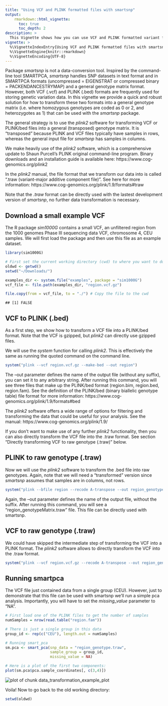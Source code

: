 ```yaml
---
title: "Using VCF and PLINK formatted files with smartsnp"
output: 
    rmarkdown::html_vignette:
      toc: true
      toc_depth: 2
description: >
  This Vignette shows how you can use VCF and PLINK formatted variant files with smartsnp.
vignette: >
  %\VignetteIndexEntry{Using VCF and PLINK formatted files with smartsnp}
  %\VignetteEngine{knitr::rmarkdown}
  %\VignetteEncoding{UTF-8}
---
```




Package *smartsnp* is not a data-conversion tool. Inspired by the command-line tool SMARTPCA, *smartsnp* handles SNP datasets in text format and in SMARTPCA formats (uncompressed = EIGENSTRAT or compressed binary = PACKENDANCESTRYMAP) and a general genotype matrix format. However, both VCF (.vcf) and PLINK (.bed) formats are frequently used for storing genetic variation data. In this vignette we provide a quick and robust solution for how to transform these two formats into a general genotype matrix (i.e. where homozygous genotypes are coded as 0 or 2, and heterozygotes as 1) that can be used with the *smartsnp* package.

The general strategy is to use the *plink2* software for transforming VCF or PLINK/bed files into a general (transposed) genotype matrix. It is "transposed" because PLINK and VCF files typically have samples in rows, whereas the general input file for *smartsnp* has samples in columns. 

We make heavily use of the *plink2* software, which is a comprehensive update to Shaun Purcell's PLINK original command-line program. Binary downloads and an installation guide is available here: 
https://www.cog-genomics.org/plink2

In the *plink2* manual, the file format that we transform our data into is called ".traw (variant-major additive component file)". See here for more information:
https://www.cog-genomics.org/plink/1.9/formats#traw

Note that the *.traw* format can be directly used with the lastest development version of *smartsnp*, no further data transformation is necessary.

## Download a small example VCF

The R package *sim1000G* contains a small VCF, an unfiltered region from the 1000 genomes Phase III sequencing data VCF, chromosome 4, CEU samples. We will first load the package and then use this file as an example dataset.


```r
library(sim1000G)

# First set the current working directory (cwd) to where you want to download the data to (note that the *Downloads* folder might not exist on your computer, e.g. if you have a Windows system):
oldwd <- getwd()
setwd("~/Downloads/")
```


```r
examples_dir <- system.file("examples", package = "sim1000G")
vcf_file <- file.path(examples_dir, "region.vcf.gz")

file.copy(from = vcf_file, to = "./") # Copy the file to the cwd
```

```
## [1] FALSE
```

## VCF to PLINK (.bed)

As a first step, we show how to transform a VCF file into a PLINK/bed format. Note that the VCF is gzipped, but *plink2* can directly use gzipped files.

We will use the *system* function for calling *plink2*. This is effectively the same as running the quoted command on the command line.


```r
system("plink --vcf region.vcf.gz --make-bed --out region")
```

The --out parameter defines the name of the output file (without any suffix), you can set it to any arbitrary string. After running this command, you will see three files that make up the PLINK/bed format (region.bim, region.bed, region.fam). See the definition of the PLINK/bed (binary biallelic genotype table) file format for more information:
https://www.cog-genomics.org/plink/1.9/formats#bed

The *plink2* software offers a wide range of options for filtering and transforming the data that could be useful for your analysis. See the manual:
https://www.cog-genomics.org/plink/1.9/

If you don't want to make use of any further *plink2* functionality, then you can also directly transform the VCF file into the .traw format. See section "Directly transforming VCF to raw genotype (.traw)" below.

## PLINK to raw genotype (.traw)

Now we will use the *plink2* software to transform the .bed file into raw genotypes. Again, note that we will need a "transformed" version since *smartsnp* assumes that samples are in columns, not rows.


```r
system("plink --bfile region --recode A-transpose --out region_genotypeMatrix")
```

Again, the --out parameter defines the name of the output file, without the suffix. After running this command, you will see a "region_genotypeMatrix.traw" file. This file can be directly used with smartsnp.

## VCF to raw genotype (.traw)

We could have skipped the intermediate step of transforming the VCF into a PLINK format. The *plink2* software allows to directly transform the VCF into the .traw format. 


```r
system("plink --vcf region.vcf.gz --recode A-transpose --out region_genotypeMatrix")
```

## Running smartpca

The VCF file just contained data from a single group (CEU). However, just to demonstrate that this file can be used with smartsnp we'll run a simple pca analysis. Importantly, you will have to set the *missing_value* parameter to "NA".


```r
# First load one of the PLINK files to get the number of samples
numSamples = nrow(read.table("region.fam"))

# There is just a single group in this data
group_id <- rep(c("CEU"), length.out = numSamples)

# Running smart_pca
sm.pca <- smart_pca(snp_data = "region_genotype.traw", 
                    sample_group = group_id,
                    missing_value = NA)

# Here is a plot of the first two components:
plot(sm.pca$pca.sample_coordinates[, c(3,4)])
```

<img src="figure/data_transformation_example_plot-1.png" title="plot of chunk data_transformation_example_plot" alt="plot of chunk data_transformation_example_plot" style="display: block; margin: auto;" />

Voila! Now to go back to the old working directory:


```r
setwd(oldwd)
```


